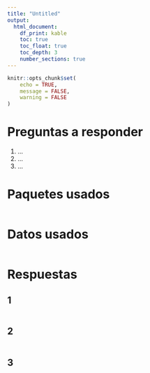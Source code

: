 ```yaml
---
title: "Untitled"
output: 
  html_document:
    df_print: kable
    toc: true
    toc_float: true
    toc_depth: 3
    number_sections: true
---
```


```r
knitr::opts_chunk$set(
	echo = TRUE,
	message = FALSE,
	warning = FALSE
)
```

# Preguntas a responder

1. ...
2. ...
3. ...


# Paquetes usados

```r

```

# Datos usados

```r

```

# Respuestas

## 1 

<!-- Ingresar texto -->

```r

```

## 2 

<!-- Ingresar texto -->

```r

```

## 3 

<!-- Ingresar texto -->

```r

```





